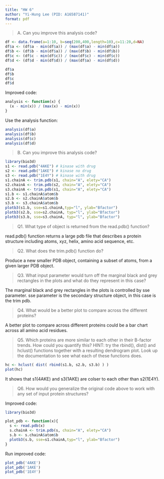 ```yaml
---
title: "HW 6"
author: "Yi-Hung Lee (PID: A16587141)"
format: pdf
---
```


> A. Can you improve this analysis code?

```r
df <- data.frame(a=1:10, b=seq(200,400,length=10),c=11:20,d=NA)
df$a <- (df$a - min(df$a)) / (max(df$a) - min(df$a))
df$b <- (df$b - min(df$a)) / (max(df$b) - min(df$b))
df$c <- (df$c - min(df$c)) / (max(df$c) - min(df$c))
df$d <- (df$d - min(df$d)) / (max(df$a) - min(df$d)) 

df$a
df$b
df$c
df$d
```

Improved code:
```r
analysis <- function(x) {
  (x - min(x)) / (max(x) - min(x))
}
```

Use the analysis function:
```r
analysis(df$a)
analysis(df$b)
analysis(df$c)
analysis(df$d)
```

> B. Can you improve this analysis code?

```r
library(bio3d)
s1 <- read.pdb("4AKE") # kinase with drug
s2 <- read.pdb("1AKE") # kinase no drug
s3 <- read.pdb("1E4Y") # kinase with drug
s1.chainA <- trim.pdb(s1, chain="A", elety="CA")
s2.chainA <- trim.pdb(s2, chain="A", elety="CA")
s3.chainA <- trim.pdb(s1, chain="A", elety="CA")
s1.b <- s1.chainA$atom$b
s2.b <- s2.chainA$atom$b
s3.b <- s3.chainA$atom$b
plotb3(s1.b, sse=s1.chainA,typ="l", ylab="Bfactor")
plotb3(s2.b, sse=s2.chainA, typ="l", ylab="Bfactor")
plotb3(s3.b, sse=s3.chainA, typ="l", ylab="Bfactor")
```

> Q1. What type of object is returned from the read.pdb() function? 

read.pdb() function returns a large pdb file that describes a protein structure including atoms, xyz, helix, amino acid sequence, etc.

> Q2. What does the trim.pdb() function do?

Produce a new smaller PDB object, containing a subset of atoms, from a given larger PDB object.

> Q3. What input parameter would turn off the marginal black and grey rectangles in the plots and what do they represent in this case?

The marginal black and grey rectangles in the plots is controlled by sse parameter. sse parameter is the secondary structure object, in this case is the trim pdb.

> Q4. What would be a better plot to compare across the different proteins?

A better plot to compare across different proteins could be a bar chart across all amino acid residues.

> Q5. Which proteins are more similar to each other in their B-factor trends. How could you quantify this? 
HINT: try the rbind(), dist() and hclust() functions together with a resulting dendrogram plot. Look up the documentation to see what each of these functions does.

```r
hc <- hclust( dist( rbind(s1.b, s2.b, s3.b) ) )
plot(hc)
```

It shows that s1(4AKE) and s3(1AKE) are colser to each other than s2(1E4Y).

> Q6. How would you generalize the original code above to work with any set of input protein structures?

Improved code:
```r
library(bio3d)

plot_pdb <- function(x){
  s <- read.pdb(x)
  s.chainA <- trim.pdb(s, chain="A", elety="CA")
  s.b <- s.chainA$atom$b
  plotb3(s.b, sse=s1.chainA,typ="l", ylab="Bfactor")
} 
```

Run improved code:
```r
plot_pdb('4AKE')
plot_pdb('1AKE')
plot_pdb('1E4Y')
```


